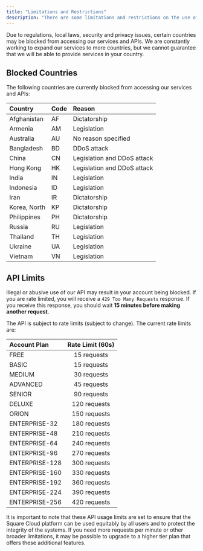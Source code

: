 ```yaml
---
title: "Limitations and Restrictions"
description: "There are some limitations and restrictions on the use of the Square Cloud API."
---
```


Due to regulations, local laws, security and privacy issues, certain countries may be blocked from accessing our services and APIs. We are constantly working to expand our services to more countries, but we cannot guarantee that we will be able to provide services in your country.

## Blocked Countries
The following countries are currently blocked from accessing our services and APIs:

| Country      | Code   | Reason                              |
| :----------- | :----  | :---------------------------------  |
| Afghanistan  | AF     | Dictatorship                        | 
| Armenia      | AM     | Legislation                         | 
| Australia    | AU     | No reason specified                 | 
| Bangladesh   | BD     | DDoS attack                         | 
| China        | CN     | Legislation and DDoS attack         | 
| Hong Kong    | HK     | Legislation and DDoS attack         | 
| India        | IN     | Legislation                         | 
| Indonesia    | ID     | Legislation                         | 
| Iran         | IR     | Dictatorship                        | 
| Korea, North | KP     | Dictatorship                        | 
| Philippines  | PH     | Dictatorship                        | 
| Russia       | RU     | Legislation                         |  
| Thailand     | TH     | Legislation                         | 
| Ukraine      | UA     | Legislation                         | 
| Vietnam      | VN     | Legislation                         | 

## API Limits
<Warning>Illegal or abusive use of our API may result in your account being blocked.</Warning>
<Warning>If you are rate limited, you will receive a `429 Too Many Requests` response. If you receive this response, you should wait **15 minutes before making another request**. </Warning>

The API is subject to rate limits (subject to change). The current rate limits are:

| Account Plan          | Rate Limit (60s)     |
| :-------------------- | :------------------: |
| FREE                  | 15 requests          |
| BASIC                 | 15 requests          |
| MEDIUM                | 30 requests          |
| ADVANCED              | 45 requests          |
| SENIOR                | 90 requests          |
| DELUXE                | 120 requests         |
| ORION                 | 150 requests         |
| ENTERPRISE-32         | 180 requests         |
| ENTERPRISE-48         | 210 requests         |
| ENTERPRISE-64         | 240 requests         |
| ENTERPRISE-96         | 270 requests         |
| ENTERPRISE-128        | 300 requests         |
| ENTERPRISE-160        | 330 requests         |
| ENTERPRISE-192        | 360 requests         |
| ENTERPRISE-224        | 390 requests         |
| ENTERPRISE-256        | 420 requests         |

It is important to note that these API usage limits are set to ensure that the Square Cloud platform can be used equitably by all users and to protect the integrity of the systems. If you need more requests per minute or other broader limitations, it may be possible to upgrade to a higher tier plan that offers these additional features.